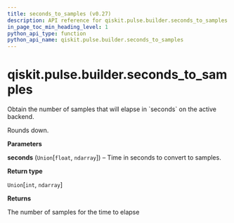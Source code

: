 ```yaml
---
title: seconds_to_samples (v0.27)
description: API reference for qiskit.pulse.builder.seconds_to_samples in qiskit v0.27
in_page_toc_min_heading_level: 1
python_api_type: function
python_api_name: qiskit.pulse.builder.seconds_to_samples
---
```


<span id="qiskit-pulse-builder-seconds-to-samples" />

# qiskit.pulse.builder.seconds\_to\_samples

<Function id="qiskit.pulse.builder.seconds_to_samples" isDedicatedPage={true} github="https://github.com/qiskit/qiskit/tree/stable/0.17/qiskit/pulse/builder.py" signature="seconds_to_samples(seconds)">
  Obtain the number of samples that will elapse in `seconds` on the active backend.

  Rounds down.

  **Parameters**

  **seconds** (`Union`\[`float`, `ndarray`]) – Time in seconds to convert to samples.

  **Return type**

  `Union`\[`int`, `ndarray`]

  **Returns**

  The number of samples for the time to elapse
</Function>

